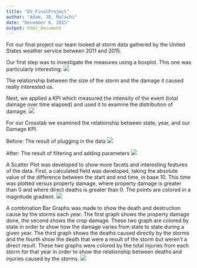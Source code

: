 ```yaml
---
title: "DV_FinalProject"
author: "Adam, JD, Malachi"
date: "December 6, 2015"
output: html_document
---
```


For our final project our team looked at storm data gathered by the United States weather service between 2011 and 2015.

Our first step was to investigate the measures using a boxplot. This one was particularly interesting:
![](./BoxPlot.jpg)

The relationship between the size of the storm and the damage it caused really interested us. 

Next, we applied a KPI which measured the intensity of the event (total damage over time elapsed) and used it to examine the distribution of damage. 
![](./Histogram.jpg)

For our Crosstab we examined the relationship between state, year, and our Damage KPI.

Before: The result of plugging in the data
![](./CrossTabBefore.jpg)

After: The result of filtering and adding parameters
![](./CrossTabAfter.jpg)

A Scatter Plot was developed to show more facets and interesting features of the data. First, a calculated field was developed, taking the absolute value of the difference between the start and end time, in base 10. This time was plotted versus property damage, where property damage is greater than 0 and where direct deaths is greater than 0. The points are colored in a magnitude gradient.
![](./ScatterPlot.png)

A combination Bar Graphs was made to show the death and destruction cause by the storms each year. The first graph shows the property damage done, the second shows the crop damage. These two graph are colored by state in order to show how the damage varies from state to state during a given year. The third graph shows the deaths caused directly by the storms and the fourth show the death that were a result of the storm but weren't a direct result. These two graphs were colored by the total injuries from each storm for that year in order to show the relationship between deaths and injuries caused by the storms.
![](./Bargraph.png)